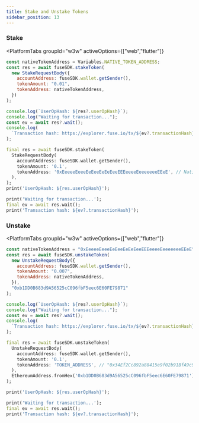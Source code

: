 ```yaml
---
title: Stake and Unstake Tokens
sidebar_position: 13
---
```



### Stake

<PlatformTabs
	groupId="w3w"
	activeOptions={["web","flutter"]}
>
<PlatformTabItem value="web">

```javascript
const nativeTokenAddress = Variables.NATIVE_TOKEN_ADDRESS;
const res = await fuseSDK.stakeToken(
  new StakeRequestBody({
    accountAddress: fuseSDK.wallet.getSender(),
    tokenAmount: "0.01",
    tokenAddress: nativeTokenAddress,
  })
);

console.log(`UserOpHash: ${res?.userOpHash}`);
console.log("Waiting for transaction...");
const ev = await res?.wait();
console.log(
  `Transaction hash: https://explorer.fuse.io/tx/${ev?.transactionHash}`
);
```

</PlatformTabItem>

<PlatformTabItem value="flutter">

```dart
final res = await fuseSDK.stakeToken(
  StakeRequestBody(
    accountAddress: fuseSDK.wallet.getSender(),
    tokenAmount: '0.1',
    tokenAddress: '0xEeeeeEeeeEeEeeEeEeEeeEEEeeeeEeeeeeeeEEeE', // Native Token Address
  ),
);
print('UserOpHash: ${res.userOpHash}');

print('Waiting for transaction...');
final ev = await res.wait();
print('Transaction hash: ${ev?.transactionHash}');
```

</PlatformTabItem>
</PlatformTabs>

### Unstake

<PlatformTabs
	groupId="w3w"
	activeOptions={["web","flutter"]}
>
<PlatformTabItem value="web">

```javascript
const nativeTokenAddress = "0xEeeeeEeeeEeEeeEeEeEeeEEEeeeeEeeeeeeeEEeE";
const res = await fuseSDK.unstakeToken(
  new UnstakeRequestBody({
    accountAddress: fuseSDK.wallet.getSender(),
    tokenAmount: "0.007",
    tokenAddress: nativeTokenAddress,
  }),
  "0xb1DD0B683d9A56525cC096fbF5eec6E60FE79871"
);

console.log(`UserOpHash: ${res?.userOpHash}`);
console.log("Waiting for transaction...");
const ev = await res?.wait();
console.log(
  `Transaction hash: https://explorer.fuse.io/tx/${ev?.transactionHash}`
);
```

</PlatformTabItem>

<PlatformTabItem value="flutter">

```dart
final res = await fuseSDK.unstakeToken(
  UnstakeRequestBody(
    accountAddress: fuseSDK.wallet.getSender(),
    tokenAmount: '0.1',
    tokenAddress: 'TOKEN_ADDRESS', // "0x34Ef2Cc892a88415e9f02b91BfA9c91fC0bE6bD4"
  ),
  EthereumAddress.fromHex('0xb1DD0B683d9A56525cC096fbF5eec6E60FE79871'),
);

print('UserOpHash: ${res.userOpHash}');

print('Waiting for transaction...');
final ev = await res.wait();
print('Transaction hash: ${ev?.transactionHash}');
```

</PlatformTabItem>
</PlatformTabs>
